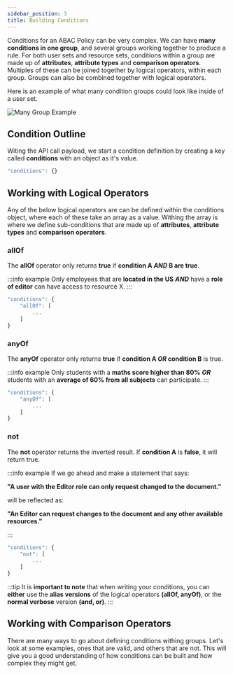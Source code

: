 ```yaml
---
sidebar_position: 3
title: Building Conditions
---
```


Conditions for an ABAC Policy can be very complex. We can have **many conditions in one group**, and several groups
working together to produce a rule. For both user sets and resource sets, conditions within a group are made
up of **attributes**, **attribute types** and **comparison operators**. Multiples of these can be joined together by logical operators,
within each group. Groups can also be combined together with logical operators.

Here is an example of what many condition groups could look like inside of a user set.

![Many Group Example](/img/abac/conditions/conditions.png)

## Condition Outline

Witing the API call payload, we start a condition definition by creating a key called **conditions** with an object as it's value.

```js
"conditions": {}
```

## Working with Logical Operators

Any of the below logical operators are can be defined within the conditions object, where each of these take an array as a value.
Withing the array is where we define sub-conditions that are made up of **attributes**, **attribute types** and **comparison operators**.

### allOf

The **allOf** operator only returns **true** if **condition A _AND_ B are true**.

:::info example
Only employees that are **located in the US** _**AND**_ have a **role of editor** can have access to resource X.
:::

```javascript
"conditions": {
    "allOf": [
        ...
    ]
}
```

### anyOf

The **anyOf** operator only returns **true** if **condition A _OR_ condition B** is true.

:::info example
Only students with a **maths score higher than 80%** _**OR**_ students with an **average of 60% from all subjects** can participate.
:::

```javascript
"conditions": {
    "anyOf": [
        ...
    ]
}
```

### not

The **not** operator returns the inverted result. If **condition A** is **false**, it will return true.

:::info example
If we go ahead and make a statement that says:

**"A user with the Editor role can only request changed to the document."**

will be reflected as:

**"An Editor can request changes to the document and any other available resources."**

:::

```javascript
"conditions": {
    "not": [
        ...
    ]
}
```

:::tip
It is **important to note** that when writing your conditions, you can **either** use the **alias versions** of the
logical operators **(allOf, anyOf)**, or the **normal verbose** version **(and, or)**.
:::

## Working with Comparison Operators

There are many ways to go about defining conditions withing groups. Let's look at some examples, ones that are valid, and
others that are not. This will give you a good understanding of how conditions can be built and how complex they might get.
